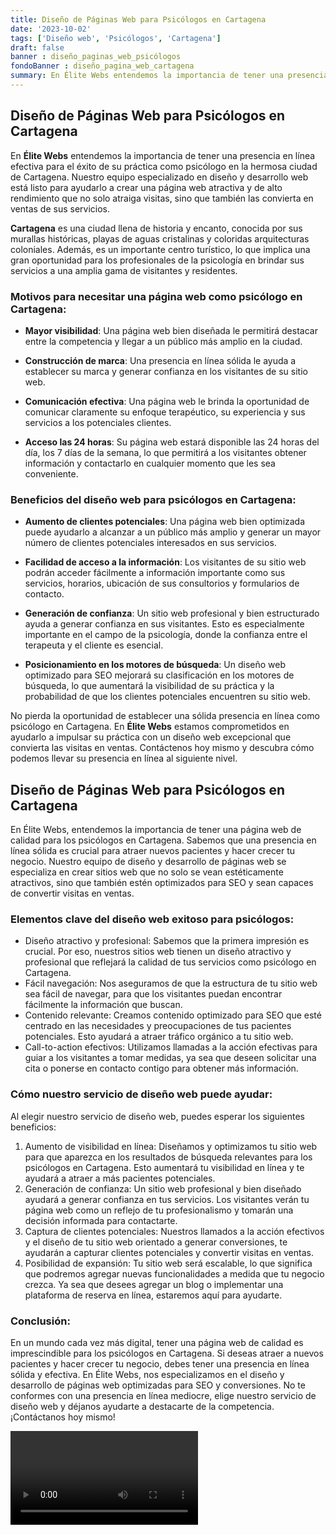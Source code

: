 ```yaml
---
title: Diseño de Páginas Web para Psicólogos en Cartagena
date: '2023-10-02'
tags: ['Diseño web', 'Psicólogos', 'Cartagena']
draft: false
banner : diseño_paginas_web_psicólogos
fondoBanner : diseño_pagina_web_cartagena
summary: En Élite Webs entendemos la importancia de tener una presencia en línea efectiva para el éxito de su práctica como psicólogo en la hermosa ciudad de Cartagena. Nuestro equipo especializado en diseño y desarrollo web está listo para ayudarlo a crear una página web atractiva y de alto rendimiento que no solo atraiga visitas, sino que también las convierta en ventas de sus servicios.
---
```


## Diseño de Páginas Web para Psicólogos en Cartagena

En **Élite Webs** entendemos la importancia de tener una presencia en línea efectiva para el éxito de su práctica como psicólogo en la hermosa ciudad de Cartagena. Nuestro equipo especializado en diseño y desarrollo web está listo para ayudarlo a crear una página web atractiva y de alto rendimiento que no solo atraiga visitas, sino que también las convierta en ventas de sus servicios.

**Cartagena** es una ciudad llena de historia y encanto, conocida por sus murallas históricas, playas de aguas cristalinas y coloridas arquitecturas coloniales. Además, es un importante centro turístico, lo que implica una gran oportunidad para los profesionales de la psicología en brindar sus servicios a una amplia gama de visitantes y residentes.

### Motivos para necesitar una página web como psicólogo en Cartagena:

- **Mayor visibilidad**: Una página web bien diseñada le permitirá destacar entre la competencia y llegar a un público más amplio en la ciudad.

- **Construcción de marca**: Una presencia en línea sólida le ayuda a establecer su marca y generar confianza en los visitantes de su sitio web.

- **Comunicación efectiva**: Una página web le brinda la oportunidad de comunicar claramente su enfoque terapéutico, su experiencia y sus servicios a los potenciales clientes.

- **Acceso las 24 horas**: Su página web estará disponible las 24 horas del día, los 7 días de la semana, lo que permitirá a los visitantes obtener información y contactarlo en cualquier momento que les sea conveniente.

### Beneficios del diseño web para psicólogos en Cartagena:

- **Aumento de clientes potenciales**: Una página web bien optimizada puede ayudarlo a alcanzar a un público más amplio y generar un mayor número de clientes potenciales interesados en sus servicios.

- **Facilidad de acceso a la información**: Los visitantes de su sitio web podrán acceder fácilmente a información importante como sus servicios, horarios, ubicación de sus consultorios y formularios de contacto.

- **Generación de confianza**: Un sitio web profesional y bien estructurado ayuda a generar confianza en sus visitantes. Esto es especialmente importante en el campo de la psicología, donde la confianza entre el terapeuta y el cliente es esencial.

- **Posicionamiento en los motores de búsqueda**: Un diseño web optimizado para SEO mejorará su clasificación en los motores de búsqueda, lo que aumentará la visibilidad de su práctica y la probabilidad de que los clientes potenciales encuentren su sitio web.

No pierda la oportunidad de establecer una sólida presencia en línea como psicólogo en Cartagena. En **Élite Webs** estamos comprometidos en ayudarlo a impulsar su práctica con un diseño web excepcional que convierta las visitas en ventas. Contáctenos hoy mismo y descubra cómo podemos llevar su presencia en línea al siguiente nivel.

<GifSeo />

<Cta />

## Diseño de Páginas Web para Psicólogos en Cartagena

En Élite Webs, entendemos la importancia de tener una página web de calidad para los psicólogos en Cartagena. Sabemos que una presencia en línea sólida es crucial para atraer nuevos pacientes y hacer crecer tu negocio. Nuestro equipo de diseño y desarrollo de páginas web se especializa en crear sitios web que no solo se vean estéticamente atractivos, sino que también estén optimizados para SEO y sean capaces de convertir visitas en ventas.

### Elementos clave del diseño web exitoso para psicólogos:

- Diseño atractivo y profesional: Sabemos que la primera impresión es crucial. Por eso, nuestros sitios web tienen un diseño atractivo y profesional que reflejará la calidad de tus servicios como psicólogo en Cartagena.
- Fácil navegación: Nos aseguramos de que la estructura de tu sitio web sea fácil de navegar, para que los visitantes puedan encontrar fácilmente la información que buscan.
- Contenido relevante: Creamos contenido optimizado para SEO que esté centrado en las necesidades y preocupaciones de tus pacientes potenciales. Esto ayudará a atraer tráfico orgánico a tu sitio web.
- Call-to-action efectivos: Utilizamos llamadas a la acción efectivas para guiar a los visitantes a tomar medidas, ya sea que deseen solicitar una cita o ponerse en contacto contigo para obtener más información.

### Cómo nuestro servicio de diseño web puede ayudar:

Al elegir nuestro servicio de diseño web, puedes esperar los siguientes beneficios:

1. Aumento de visibilidad en línea: Diseñamos y optimizamos tu sitio web para que aparezca en los resultados de búsqueda relevantes para los psicólogos en Cartagena. Esto aumentará tu visibilidad en línea y te ayudará a atraer a más pacientes potenciales.
2. Generación de confianza: Un sitio web profesional y bien diseñado ayudará a generar confianza en tus servicios. Los visitantes verán tu página web como un reflejo de tu profesionalismo y tomarán una decisión informada para contactarte.
3. Captura de clientes potenciales: Nuestros llamados a la acción efectivos y el diseño de tu sitio web orientado a generar conversiones, te ayudarán a capturar clientes potenciales y convertir visitas en ventas.
4. Posibilidad de expansión: Tu sitio web será escalable, lo que significa que podremos agregar nuevas funcionalidades a medida que tu negocio crezca. Ya sea que desees agregar un blog o implementar una plataforma de reserva en línea, estaremos aquí para ayudarte.

### Conclusión:

En un mundo cada vez más digital, tener una página web de calidad es imprescindible para los psicólogos en Cartagena. Si deseas atraer a nuevos pacientes y hacer crecer tu negocio, debes tener una presencia en línea sólida y efectiva. En Élite Webs, nos especializamos en el diseño y desarrollo de páginas web optimizadas para SEO y conversiones. No te conformes con una presencia en línea mediocre, elige nuestro servicio de diseño web y déjanos ayudarte a destacarte de la competencia. ¡Contáctanos hoy mismo!

<Video />

<CtaBot job='Psicólogos' city='Cartagena'/>

<Gmaps query='Cartagena+españa+maps' />